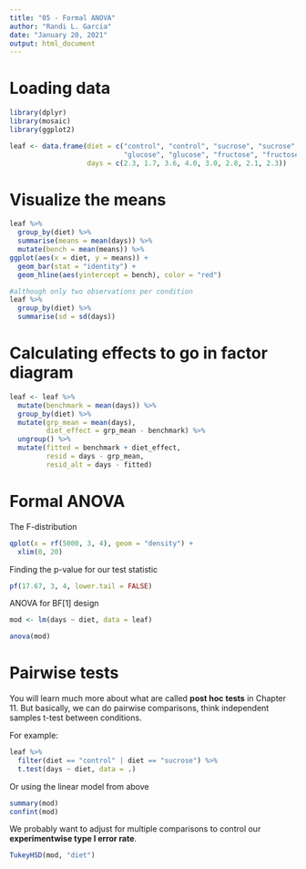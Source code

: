 ```yaml
---
title: "05 - Formal ANOVA"
author: "Randi L. Garcia"
date: "January 20, 2021"
output: html_document
---
```


# Loading data

```r
library(dplyr)
library(mosaic)
library(ggplot2)

leaf <- data.frame(diet = c("control", "control", "sucrose", "sucrose", 
                            "glucose", "glucose", "fructose", "fructose"), 
                   days = c(2.3, 1.7, 3.6, 4.0, 3.0, 2.8, 2.1, 2.3))
```

# Visualize the means

```r
leaf %>%
  group_by(diet) %>%
  summarise(means = mean(days)) %>%
  mutate(bench = mean(means)) %>%
ggplot(aes(x = diet, y = means)) +
  geom_bar(stat = "identity") +
  geom_hline(aes(yintercept = bench), color = "red") 
```

```r
#although only two observations per condition
leaf %>%
  group_by(diet) %>%
  summarise(sd = sd(days))
```


# Calculating effects to go in factor diagram

```r
leaf <- leaf %>%
  mutate(benchmark = mean(days)) %>%
  group_by(diet) %>%
  mutate(grp_mean = mean(days),
         diet_effect = grp_mean - benchmark) %>%
  ungroup() %>%
  mutate(fitted = benchmark + diet_effect,
         resid = days - grp_mean,
         resid_alt = days - fitted)
```

# Formal ANOVA

The F-distribution

```r
qplot(x = rf(5000, 3, 4), geom = "density") +
  xlim(0, 20)
```

Finding the p-value for our test statistic

```r
pf(17.67, 3, 4, lower.tail = FALSE)
```

ANOVA for BF[1] design

```r
mod <- lm(days ~ diet, data = leaf)

anova(mod)
```

# Pairwise tests

You will learn much more about what are called **post hoc tests** in Chapter 11. But basically, we can do pairwise comparisons, think independent samples t-test between conditions.

For example:

```r
leaf %>%
  filter(diet == "control" | diet == "sucrose") %>%
  t.test(days ~ diet, data = .)
```

Or using the linear model from above

```r
summary(mod)
confint(mod)
```

We probably want to adjust for multiple comparisons to control our **experimentwise type I error rate**. 

```r
TukeyHSD(mod, "diet")
```


